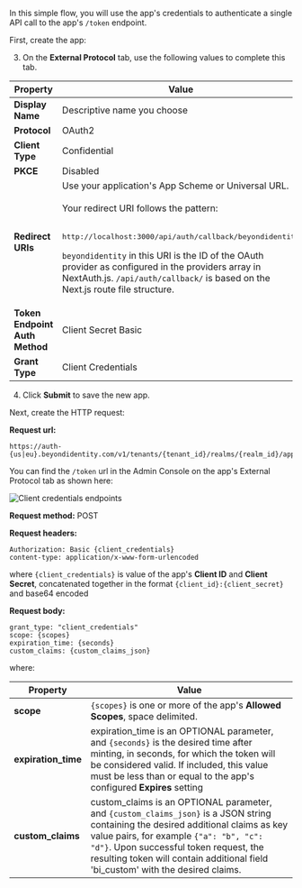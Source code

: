 In this simple flow, you will use the app's credentials to authenticate a single API call to the app's `/token` endpoint.

First, create the app:


<AddAppAdminConsole />

3. On the **External Protocol** tab, use the following values to complete this tab.

  | Property | Value |
  | --- | --- |
  | **Display Name** | Descriptive name you choose |
  | **Protocol** | OAuth2 |
  | **Client Type** | Confidential |
  | **PKCE** | Disabled |
  | **Redirect URIs** | Use your application's App Scheme or Universal URL.<br /><br />Your redirect URI follows the pattern:<br /><br /><pre>http://localhost:3000/api/auth/callback/beyondidentity</pre><div class= "note-message note-message-table"><p>`beyondidentity` in this URI is the ID of the OAuth provider as configured in the providers array in NextAuth.js. `/api/auth/callback/` is based on the Next.js route file structure.</p></div> |
  | **Token Endpoint Auth Method** | Client Secret Basic |
  | **Grant Type** | Client Credentials |

4. Click **Submit** to save the new app.

  Next, create the HTTP request:

  **Request url:**

  ```http
  https://auth-{us|eu}.beyondidentity.com/v1/tenants/{tenant_id}/realms/{realm_id}/applications/{application_id}/token
  ```

  You can find the `/token` url in the Admin Console on the app's External Protocol tab as shown here:

  ![Client credentials endpoints](../images/admin-console/client-credentials-app-endpoints.png)

  **Request method:** POST

  **Request headers:**

  ```http
  Authorization: Basic {client_credentials}
  content-type: application/x-www-form-urlencoded
  ```

  where `{client_credentials}` is value of the app's **Client ID** and **Client Secret**, concatenated together in the format `{client_id}:{client_secret}` and base64 encoded

  **Request body:**

  ```http
  grant_type: "client_credentials"
  scope: {scopes}
  expiration_time: {seconds}
  custom_claims: {custom_claims_json}
  ```

  where:

  | Property | Value |
  | --- | --- |
  | **scope** | `{scopes}` is one or more of the app's **Allowed Scopes**, space delimited. |
  | **expiration_time** | expiration_time is an OPTIONAL parameter, and `{seconds}` is the desired time after minting, in seconds, for which the token will be considered valid. If included, this value must be less than or equal to the app's configured **Expires** setting |
  | **custom_claims** | custom_claims is an OPTIONAL parameter, and `{custom_claims_json}` is a JSON string containing the desired additional claims as key value pairs, for example `{"a": "b", "c": "d"}`. Upon successful token request, the resulting token will contain additional field 'bi_custom' with the desired claims. |
